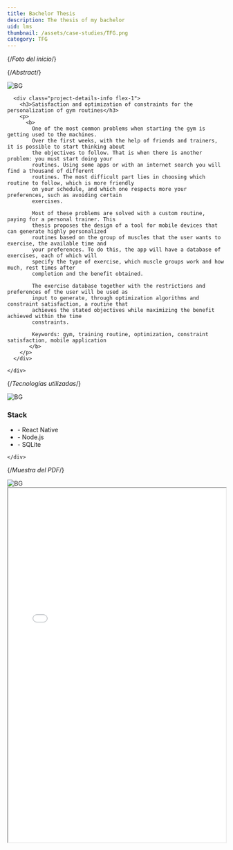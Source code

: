 ```yaml
---
title: Bachelor Thesis
description: The thesis of my bachelor
uid: lms
thumbnail: /assets/case-studies/TFG.png
category: TFG
---
```


{/*Foto del inicio*/}
<PortfolioHeader media="/assets/case-studies/TFG.png" />

<div className="container">

{/*Abstract*/}
  <div data-aos="zoom-in">
    <div class="d-flex project-infos-wrap shadow-box mb-24">
      <img src="/assets/bg1.png" alt="BG" class="bg-img" />
      
      <div class="project-details-info flex-1">
        <h3>Satisfaction and optimization of constraints for the personalization of gym routines</h3>
        <p>
          <b>
            One of the most common problems when starting the gym is getting used to the machines.
            Over the first weeks, with the help of friends and trainers, it is possible to start thinking about
            the objectives to follow. That is when there is another problem: you must start doing your
            routines. Using some apps or with an internet search you will find a thousand of different
            routines. The most difficult part lies in choosing which routine to follow, which is more friendly
            on your schedule, and which one respects more your preferences, such as avoiding certain
            exercises.

            Most of these problems are solved with a custom routine, paying for a personal trainer. This
            thesis proposes the design of a tool for mobile devices that can generate highly personalized
            routines based on the group of muscles that the user wants to exercise, the available time and
            your preferences. To do this, the app will have a database of exercises, each of which will
            specify the type of exercise, which muscle groups work and how much, rest times after
            completion and the benefit obtained.

            The exercise database together with the restrictions and preferences of the user will be used as
            input to generate, through optimization algorithms and constraint satisfaction, a routine that
            achieves the stated objectives while maximizing the benefit achieved within the time
            constraints.

            Keywords: gym, training routine, optimization, constraint satisfaction, mobile application
		   </b>
        </p>
      </div>
      
    </div>
  </div>

{/*Tecnologías utilizadas*/}
<div data-aos="zoom-in">
    <div class="d-flex project-infos-wrap shadow-box mb-24">
      <img src="/assets/bg1.png" alt="BG" class="bg-img" />
        <div class="project-details-info flex-1">
        <h3>Stack</h3>
          <ul>
            <li>- React Native </li>
            <li>- Node.js </li>
            <li>- SQLite </li>
          </ul>
      </div>
      
    </div>
  </div>
    


{/*Muestra del PDF*/}
<div data-aos="zoom-in">
    <div class="project-about-2 d-flex shadow-box mb-24">
      <img src="/assets/bg1.png" alt="BG" class="bg-img" />
    <div className="c1-image-container" style={{ flex: 1, minWidth: "480px", paddingLeft: "2vw" }} data-aos="zoom-in">
      <div className="image-wrapper" style={{ width: "100%" }}>
        <iframe
          src={`/assets/case-studies/TFG.pdf`}
          title="CV"
          width="100%"
          height="820px"
          style={{
            border: "none",
            borderRadius: "16px",
            background: "white",
            boxShadow: "0 2px 24px #0003"
          }}
        >
          This browser does not support PDFs. Please download the PDF:{" "}
          <a href={`/assets/case-studies/TFG.pdf`}>Download PDF</a>
        </iframe>
      </div>
    </div>  
    </div>
  </div>
</div>


<PortfolioFooter />
